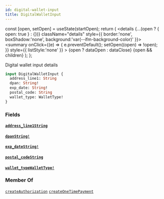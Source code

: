 ```yaml
---
id: digital-wallet-input
title: DigitalWalletInput
---
```









  const [open, setOpen] = useState(startOpen);
  return (
    <details {...(open ? { open: true } : {})} className="details" style={{ border:'none', boxShadow:'none', background:'var(--ifm-background-color)' }}>
      <summary
        onClick={(e) => {
          e.preventDefault();
          setOpen((open) => !open);
        }}
        style={{ listStyle:'none' }}
      >
      {open ? dataOpen : dataClose}
      </summary>
      {open && children}
    </details>
  );
};








Digital wallet input details


```graphql
input DigitalWalletInput {
  address_line1: String
  dpan: String!
  exp_date: String!
  postal_code: String
  wallet_type: WalletType!
}
```




### Fields

#### [`address_line1`](#)<Bullet />[`String`](/docs/api/types/scalars/string)  
> 
> 
> 
> 

#### [`dpan`](#)<Bullet />[`String!`](/docs/api/types/scalars/string)  
> 
> 
> 
> 

#### [`exp_date`](#)<Bullet />[`String!`](/docs/api/types/scalars/string)  
> 
> 
> 
> 

#### [`postal_code`](#)<Bullet />[`String`](/docs/api/types/scalars/string)  
> 
> 
> 
> 

#### [`wallet_type`](#)<Bullet />[`WalletType!`](/docs/api/types/enums/wallet-type)  
> 
> 
> 
> 



### Member Of

[`createAuthorization`](/docs/api/api/mutations/create-authorization)  <Badge class="badge badge--secondary" text="mutation"/><Bullet />[`createOneTimePayment`](/docs/api/api/mutations/create-one-time-payment)  <Badge class="badge badge--secondary" text="mutation"/>

